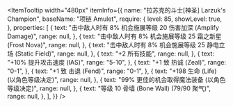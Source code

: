 
<ItemTooltip
  width="480px"
  itemInfo={{
    name: "拉苏克的斗士[神圣] Larzuk's Champion",
    baseName: "项链 Amulet",
    require: {
      level: 85,
      showLevel: true,
    },
    properties: [
      {
        text: "击中敌人时有 8% 机会施展等级 20 伤害加深 (Amplify Damage)",
        range: null,
      },
      {
        text: "击中敌人时有 8% 机会施展等级 25 霜之新星 (Frost Nova)",
        range: null,
      },
      {
        text: "击中敌人时有 8% 机会施展等级 25 静电立场 (Static Field)",
        range: null,
      },
      {
        text: "+2 所有技能",
        range: null,
      },
      {
        text: "+10% 提升攻击速度 (IAS)",
        range: "5-10",
      },
      {
        text: "+1 致 热诚 (Zeal)",
        range: "0-1",
      },
      {
        text: "+1 致 击退 (Fend)",
        range: "0-1",
      },
      {
        text: "+198 生命 (Life) (以角色等级决定)",
        range: null,
      },
      {
        text: "99% 更佳的机会取得魔法装备 (以角色等级决定)",
        range: null,
      },
      {
        text: "等级 10 骨墙 (Bone Wall) (79/90 聚气)",
        range: null,
      },
    ],
  }}
/>
